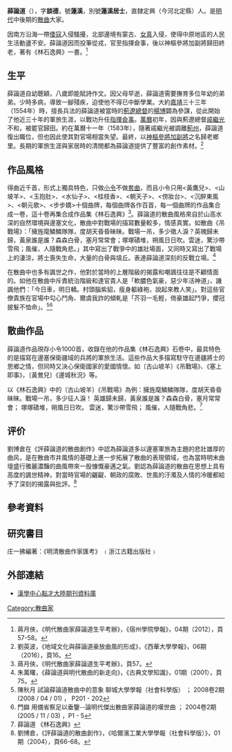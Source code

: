 {{東亞男性歷史人物
|名稱=薛論道
|朝代=明朝
|姓= 薛
|名= 論道
|字= 談德
|號= 蓮溪居士
|身份= 散曲家
|出生年份={{birth date|1531||}}
|逝世年份= {{death date|1600||}}
}}

'''薛論道'''（{{bd|1531年||1600年}}），字'''談德'''，號'''蓮溪'''，別號'''蓮溪居士'''，直隸定興（今河北定縣）人。是[[明代|明代]]中後期的[[散曲|散曲]]大家。

因南方沿海一帶[[倭寇|倭寇]]入侵騷擾，北部邊境有蒙古、[[女真|女真]]入侵，使得中原地區的人民生活動盪不安。薛論道因而投筆從戎，官至指揮僉事，後以神樞參將加副將歸田終老，著有《林石逸興》一書。<ref>蔣月俠，《明代散曲家薛論道生平考辦》，《宿州學院學報》，04期（2012），頁57-58。</ref>

== 生平 ==
薛論道自幼聰穎，八歲即能賦詩作文。因父母早逝，薛論道需要撫育多位年幼的弟弟。少時多病，導致一腳殘疾，迫使他不得已中斷學業。大約[[嘉靖|嘉靖]]三十三年（1554年）時，擅長兵法的薛論道被當時的[[蓟辽总督|薊遼總督]]的[[杨博_(明朝)|楊博]]闢為參謀，從此開始了他近三十年的軍旅生涯，以戰功升任[[指揮僉事|指揮僉事]]。[[萬曆|萬曆]]初年，因與薊遼總督[[戚繼光|戚繼光]]不和，被罷官歸田。約在萬曆十一年（1583年），隨著戚繼光被調離[[薊州|薊州]]，薛論道復出職位，但也因此使其對官場相當失望。最終，以[[神樞參將加副將|神樞參將加副將]]之名歸老鄉里。長期的軍旅生涯與家居時的清閒都為薛論道提供了豐富的創作素材。<ref>劉英波，《地域文化與薛論道豪放曲風的形成》，《西華大學學報》，06期（2016），頁16。</ref>

== 作品風格 ==
得曲近千首，形式上獨具特色，只做[[小令|小令]]不做[[套曲|套曲]]，而且小令只用<黃鷹兒>、<山坡羊>、<玉抱肚>、<水仙子>、<桂枝香>、<朝天子>、<傍妝台>、<沉醉東風>、<朝元歌>、<步步嬌>十個曲牌，每個曲牌各作百首，每一個曲牌的作品集合成一卷，這十卷再集合成作品集《林石逸興》<ref>蔣月俠，《明代散曲家薛論道生平考辦》，頁57。</ref>。薛論道的散曲風格來自於山高水深的自然環境與邊塞文化，散曲中對戰場的描寫數量較多，情感真實。如散曲《吊戰場》：「擁旌麾鱗鱗隊隊，度胡天昏昏昧昧。戰場一吊，多少徵人淚？英魄歸未歸，黃泉誰是誰？森森白骨，塞月常常會；塚塚磧堆，朔風日日吹。雲迷，驚沙帶雪飛；風催，人隨戰角悲。」其中寫出了戰爭中的雄壯場面，又同時又寫出了戰場上的淒涼，將士喪失生命，大量的白骨與墳丘。表達薛論道深刻的反戰立場。<ref>朱萬曙，《薛論道與明代散曲的新走向》，《古典文學知識》，01期（2001），頁75。</ref>

在散曲中也多有諷世之作，他對於當時的上層階級的揭露和嘲諷往往是不顧情面的。如他在散曲中斥責統治階級和達官貴人是「軟膿色氣豪，惡少年活神道」，譏諷他們：「今日車，明日轎。村頭腦紫貂，瘦身軀綠袍，說起來教人笑」。對這些官僚貴族在官場中勾心鬥角、爾虞我詐的傾軋是「芥羽一毛輕，倚豪雄起鬥爭，攖冠披髮不恤命」。<ref>陳秋月 試論薛論道散曲中的意象 聊城大學學報（社會科學版） ； 2008卷2期 (2008 / 04 / 01) ， P201 - 202</ref><ref>門巋 用備省察足以垂鑒--論明代傑出散曲家薛論道的嘆世曲 ； 2004卷2期(2005 / 11 / 03) ，P1 - 5</ref>

== 散曲作品 ==
薛論道作品現存小令1000首，收錄在他的作品集《林石逸興》石卷中，最具特色的是描寫在邊塞保衛疆域的兵將的軍旅生活。這些作品大多描寫駐守在邊疆將士的思鄉之情，但同時又決心保衛國家的愛國情懷。如〔古山坡羊〕《吊戰場》、《塞上即事》，〔黃鶯兒〕《邊城秋況》等。

以《林石逸興》中的〔古山坡羊〕《吊戰場》為例：擁旌麾鱗鱗隊隊，度胡天昏昏昧昧。戰場一吊，多少征人淚！
英雄歸未歸，黃泉誰是誰？森森白骨，塞月常常會；
塚塚磧堆，朔風日日吹。
雲迷，驚沙帶雪飛；
風催，人隨戰角悲。<ref>薛論道 《林石逸興》</ref>

== 评价 ==
劉博倉在《評薛論道的散曲創作》中認為薛論道多以邊塞軍旅為主題的悲壯雄厚的曲风，是在散曲市井風情的基礎上進一步拓展了散曲的表現領域，也為當時明末曲壇盛行雅麗濃豔的曲風帶來一股慷慨豪邁之氣。劉認為薛論道的散曲在思想上具有高度的諷世精神，對當時官場的齷齪、朝政的腐敗、世風的汙濁及人情的冷暖都給予了深刻的揭露與批評。<ref>劉博倉，《評薛論道的散曲創作》，《哈爾濱工業大學學報（社會科學版）》，01期（2004），頁66-68。</ref>

== 參考資料 ==
{{Reflist|2}}

== 研究書目 ==
庄一拂編著：《明清散曲作家匯考》 ﹙浙江古籍出版社﹚

== 外部連結 ==

*[http://readopac1.ncl.edu.tw/ccs/search_result.jsp?input_str=%E6%9C%B1%E8%90%AC%E6%9B%99&all=AU&la=c 漢學中心點才大陸期刊資料庫]

[[Category:散曲家|Category:散曲家]]